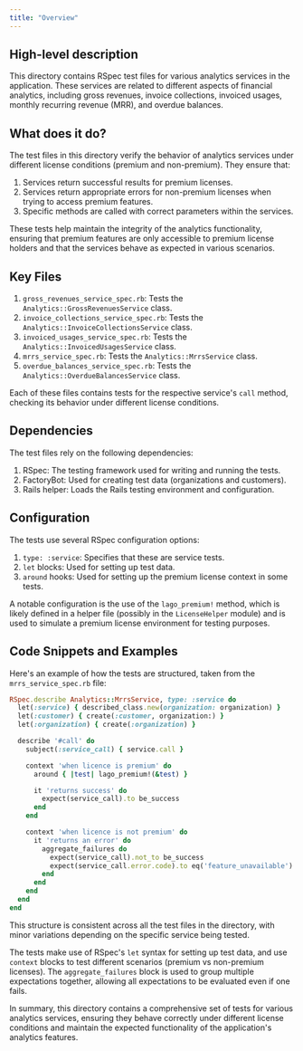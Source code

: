 ```yaml
---
title: "Overview"
---
```


## High-level description
This directory contains RSpec test files for various analytics services in the application. These services are related to different aspects of financial analytics, including gross revenues, invoice collections, invoiced usages, monthly recurring revenue (MRR), and overdue balances.

## What does it do?
The test files in this directory verify the behavior of analytics services under different license conditions (premium and non-premium). They ensure that:

1. Services return successful results for premium licenses.
2. Services return appropriate errors for non-premium licenses when trying to access premium features.
3. Specific methods are called with correct parameters within the services.

These tests help maintain the integrity of the analytics functionality, ensuring that premium features are only accessible to premium license holders and that the services behave as expected in various scenarios.

## Key Files
1. `gross_revenues_service_spec.rb`: Tests the `Analytics::GrossRevenuesService` class.
2. `invoice_collections_service_spec.rb`: Tests the `Analytics::InvoiceCollectionsService` class.
3. `invoiced_usages_service_spec.rb`: Tests the `Analytics::InvoicedUsagesService` class.
4. `mrrs_service_spec.rb`: Tests the `Analytics::MrrsService` class.
5. `overdue_balances_service_spec.rb`: Tests the `Analytics::OverdueBalancesService` class.

Each of these files contains tests for the respective service's `call` method, checking its behavior under different license conditions.

## Dependencies
The test files rely on the following dependencies:

1. RSpec: The testing framework used for writing and running the tests.
2. FactoryBot: Used for creating test data (organizations and customers).
3. Rails helper: Loads the Rails testing environment and configuration.

## Configuration
The tests use several RSpec configuration options:

1. `type: :service`: Specifies that these are service tests.
2. `let` blocks: Used for setting up test data.
3. `around` hooks: Used for setting up the premium license context in some tests.

A notable configuration is the use of the `lago_premium!` method, which is likely defined in a helper file (possibly in the `LicenseHelper` module) and is used to simulate a premium license environment for testing purposes.

## Code Snippets and Examples

Here's an example of how the tests are structured, taken from the `mrrs_service_spec.rb` file:

```ruby
RSpec.describe Analytics::MrrsService, type: :service do
  let(:service) { described_class.new(organization: organization) }
  let(:customer) { create(:customer, organization:) }
  let(:organization) { create(:organization) }

  describe '#call' do
    subject(:service_call) { service.call }

    context 'when licence is premium' do
      around { |test| lago_premium!(&test) }

      it 'returns success' do
        expect(service_call).to be_success
      end
    end

    context 'when licence is not premium' do
      it 'returns an error' do
        aggregate_failures do
          expect(service_call).not_to be_success
          expect(service_call.error.code).to eq('feature_unavailable')
        end
      end
    end
  end
end
```

This structure is consistent across all the test files in the directory, with minor variations depending on the specific service being tested.

The tests make use of RSpec's `let` syntax for setting up test data, and use `context` blocks to test different scenarios (premium vs non-premium licenses). The `aggregate_failures` block is used to group multiple expectations together, allowing all expectations to be evaluated even if one fails.

In summary, this directory contains a comprehensive set of tests for various analytics services, ensuring they behave correctly under different license conditions and maintain the expected functionality of the application's analytics features.